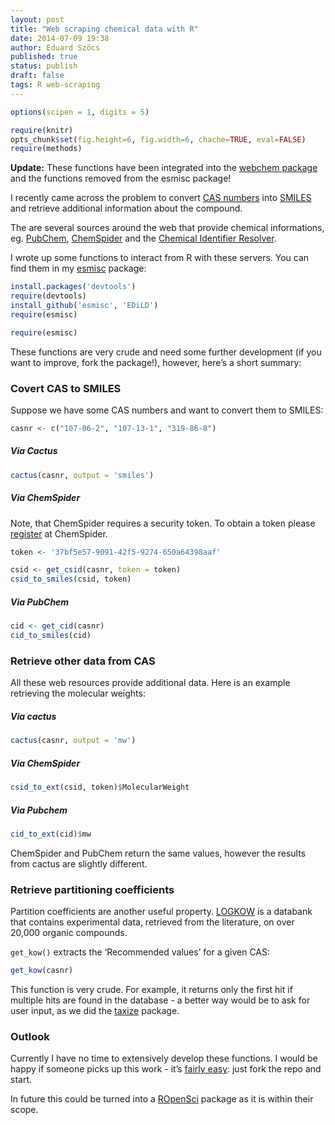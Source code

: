 ```yaml
---
layout: post
title: "Web scraping chemical data with R"
date: 2014-07-09 19:38
author: Eduard Szöcs
published: true
status: publish
draft: false
tags: R web-scraping
---
```


```r
options(scipen = 1, digits = 5)
```
```r
require(knitr)
opts_chunk$set(fig.height=6, fig.width=6, chache=TRUE, eval=FALSE)
require(methods)
```

**Update:**
These functions have been integrated into the [webchem package](https://github.com/ropensci/webchem) and the functions removed from the esmisc package!


I recently came across the problem to convert [CAS numbers](http://en.wikipedia.org/wiki/CAS_registry_number) into [SMILES](Simplified molecular-input line-entry system) and retrieve additional information about the compound.

The are several sources around the web that provide chemical informations, eg.
[PubChem](https://pubchem.ncbi.nlm.nih.gov/), [ChemSpider](www.chemspider.com) and the [Chemical Identifier Resolver](http://cactus.nci.nih.gov/chemical/structure).

I wrote up some functions to interact from R with these servers. You can find them in my [esmisc](https://github.com/EDiLD/esmisc) package:

```r
install.packages('devtools')
require(devtools)
install_github('esmisc', 'EDiLD')
require(esmisc)
```

```r
require(esmisc)
```

These functions are very crude and need some further development (if you want to improve, fork the package!), however, here's a short summary:

### Covert CAS to SMILES
Suppose we have some CAS numbers and want to convert them to SMILES:
```r
casnr <- c("107-06-2", "107-13-1", "319-86-8")
```

##### Via Cactus
```r
cactus(casnr, output = 'smiles')
```

##### Via ChemSpider
Note, that ChemSpider requires a security token. To obtain a token please [register](http://www.chemspider.com/Register.aspx) at ChemSpider. 
```r
token <- '37bf5e57-9091-42f5-9274-650a64398aaf'
```

```r
csid <- get_csid(casnr, token = token)
csid_to_smiles(csid, token)
```

##### Via PubChem
```r
cid <- get_cid(casnr)
cid_to_smiles(cid)
```



### Retrieve other data from CAS

All these web resources provide additional data. Here is an example retrieving the molecular weights:

##### Via cactus
```r
cactus(casnr, output = 'mw')
```

##### Via ChemSpider
```r
csid_to_ext(csid, token)$MolecularWeight
```

##### Via Pubchem
```r
cid_to_ext(cid)$mw
```
ChemSpider and PubChem return the same values, however the results from cactus are slightly different.


### Retrieve partitioning coefficients
Partition coefficients are another useful property. [LOGKOW](http://logkow.cisti.nrc.ca/logkow/intro.html) is a databank that contains experimental data, retrieved from the literature, on over 20,000 organic compounds. 

`get_kow()` extracts the 'Recommended values' for a given CAS:

```r
get_kow(casnr)
```

This function is very crude. For example, it returns only the first hit if multiple hits are found in the database - a better way would be to ask for user input, as we did the [taxize](https://github.com/ropensci/taxize) package.


### Outlook

Currently I have no time to extensively develop these functions. 
I would be happy if someone picks up this work - it's [fairly easy](https://help.github.com/articles/fork-a-repo#contributing-to-a-project): just fork the repo and start.

In future this could be turned into a [ROpenSci](http://ropensci.org/) package as it is within their scope.
